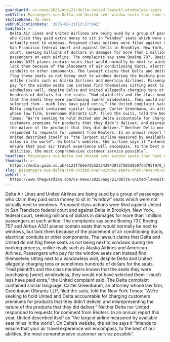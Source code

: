 ```yaml
---
guardianId: us-news/2025/aug/21/delta-united-lawsuit-windowless-seats
webTitle: Passengers sue Delta and United over window seats that have no windows
sectionName: US news
webPublicationDate: '2025-08-21T13:27:04Z'
bodyText: >-
  Delta Air Lines and United Airlines are being sued by a group of passengers
  who claim they paid extra money to sit in “window” seats which were not
  actually next to windows. Proposed class actions were filed against United in
  San Francisco federal court and against Delta in Brooklyn, New York, federal
  court, seeking millions of dollars in damages for more than 1 million
  passengers at each airline. The complaints say some Boeing 737, Boeing 757 and
  Airbus A321 planes contain seats that would normally be next to windows, but
  lack them because of the placement of air conditioning ducts, electrical
  conduits or other components. The lawsuit claims that Delta and United do not
  flag these seats as not being next to windows during the booking process,
  unlike rivals such as Alaska Airlines and American Airlines. Passengers who
  pay for the window seats can instead find themselves sitting next to a
  windowless wall, despite Delta and United allegedly charging tens or sometimes
  hundreds of dollars for the seats. “Had plaintiffs and the class members known
  that the seats they were purchasing [were] windowless, they would not have
  selected them – much less have paid extra,” the United complaint said. The
  Delta complaint contained similar language. Carter Greenbaum, an attorney
  whose law firm, Greenbaum Olbrantz LLP, filed the suits, told the New York
  Times: “We’re seeking to hold United and Delta accountable for charging
  customers premiums for products that they didn’t deliver, and misrepresenting
  the nature of the products that they did deliver.” Neither Delta nor United
  responded to requests for comment from Reuters. In an annual report this year,
  United described itself as “the largest airline measured by available seat
  miles in the world”. On Delta’s website, the airline says it “intends to
  ensure that your air travel experience will encompass, to the best of our
  abilities, the most comprehensive customer service possible”.
headline: Passengers sue Delta and United over window seats that have no windows
thumbnail: >-
  https://media.guim.co.uk/e121f7b6e7d55232439438727583d9597cd795f9/0_0_3353_2683/500.jpg
slug: passengers-sue-delta-and-united-over-window-seats-that-have-no-windows
webUrl: >-
  https://www.theguardian.com/us-news/2025/aug/21/delta-united-lawsuit-windowless-seats
---
```

Delta Air Lines and United Airlines are being sued by a group of passengers who claim they paid extra money to sit in “window” seats which were not actually next to windows. Proposed class actions were filed against United in San Francisco federal court and against Delta in Brooklyn, New York, federal court, seeking millions of dollars in damages for more than 1 million passengers at each airline. The complaints say some Boeing 737, Boeing 757 and Airbus A321 planes contain seats that would normally be next to windows, but lack them because of the placement of air conditioning ducts, electrical conduits or other components. The lawsuit claims that Delta and United do not flag these seats as not being next to windows during the booking process, unlike rivals such as Alaska Airlines and American Airlines. Passengers who pay for the window seats can instead find themselves sitting next to a windowless wall, despite Delta and United allegedly charging tens or sometimes hundreds of dollars for the seats. “Had plaintiffs and the class members known that the seats they were purchasing [were] windowless, they would not have selected them – much less have paid extra,” the United complaint said. The Delta complaint contained similar language. Carter Greenbaum, an attorney whose law firm, Greenbaum Olbrantz LLP, filed the suits, told the New York Times: “We’re seeking to hold United and Delta accountable for charging customers premiums for products that they didn’t deliver, and misrepresenting the nature of the products that they did deliver.” Neither Delta nor United responded to requests for comment from Reuters. In an annual report this year, United described itself as “the largest airline measured by available seat miles in the world”. On Delta’s website, the airline says it “intends to ensure that your air travel experience will encompass, to the best of our abilities, the most comprehensive customer service possible”.
